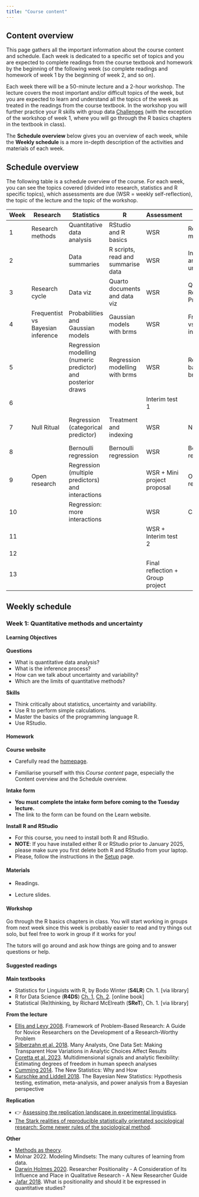 ```yaml
---
title: "Course content"
---
```


## Content overview

This page gathers all the important information about the course content and schedule. Each week is dedicated to a specific set of topics and you are expected to complete readings from the course textbook and homework by the beginning of the following week (so complete readings and homework of week 1 by the beginning of week 2, and so on).

Each week there will be a 50-minute lecture and a 2-hour workshop. The lecture covers the most important and/or difficult topics of the week, but you are expected to learn and understand all the topics of the week as treated in the readings from the course textbook. In the workshop you will further practice your R skills with group data [Challenges](challenges.qmd) (with the exception of the workshop of week 1, where you will go through the R basics chapters in the textbook in class).

The **Schedule overview** below gives you an overview of each week, while the **Weekly schedule** is a more in-depth description of the activities and materials of each week.

## Schedule overview

The following table is a schedule overview of the course. For each week, you can see the topics covered (divided into research, statistics and R specific topics), which assessments are due (WSR = weekly self-reflection), the topic of the lecture and the topic of the workshop.

| Week | Research | Statistics | R | Assessment | Lecture | Workshop |
|-----------|-----------|-----------|-----------|-----------|-----------|-----------|
| 1 | Research methods | Quantitative data analysis | RStudio and R basics | WSR | Research methods | R basics |
| 2 |  | Data summaries | R scripts, read and summarise data | WSR | Inference and uncertainty | Summarise and group data |
| 3 | Research cycle | Data viz | Quarto documents and data viz | WSR | Questionable Research Practices | Plot basics |
| 4 | Frequentist vs Bayesian inference | Probabilities and Gaussian models | Gaussian models with brms | WSR | Frequentist vs Bayesian inference | Gaussian models with brms |
| 5 |  | Regression modelling (numeric predictor) and posterior draws | Regression modelling with brms | WSR | Regression basics with brms | Regression basics and posteriors draws |
| 6 |  |  |  | Interim test 1 |  |  |
| 7 | Null Ritual | Regression (categorical predictor) | Treatment and indexing | WSR | Null Ritual | Categorical predictors in regression |
| 8 |  | Bernoulli regression | Bernoulli regression | WSR | Bernoulli regression | Bernoulli regression |
| 9 | Open research | Regression (multiple predictors) and interactions |  | WSR + Mini project proposal | Open research | Multiple predictors and interactions |
| 10 |  | Regression: more interactions |  | WSR | Case study | Group project |
| 11 |  |  |  | WSR + Interim test 2 |  | Group project |
| 12 |  |  |  |  |  |  |
| 13 |  |  |  | Final reflection + Group project |  |  |

## Weekly schedule

### Week 1: Quantitative methods and uncertainty

::: {.callout-important collapse="false"}
#### Learning Objectives

**Questions**

-   What is quantitative data analysis?
-   What is the inference process?
-   How can we talk about uncertainty and variability?
-   Which are the limits of quantitative methods?

**Skills**

-   Think critically about statistics, uncertainty and variability.
-   Use R to perform simple calculations.
-   Master the basics of the programming language R.
-   Use RStudio.
:::

::: {.callout-note collapse="false"}
#### Homework

**Course website**

-   Carefully read the [homepage](index.qmd).

-   Familiarise yourself with this *Course content* page, especially the Content overview and the Schedule overview.

**Intake form**

-   **You must complete the intake form before coming to the Tuesday lecture.**
-   The link to the form can be found on the Learn website.

**Install R and RStudio**

-   For this course, you need to install both R and RStudio.
-   **NOTE**: If you have installed either R or RStudio prior to January 2025, please make sure you first delete both R and RStudio from your laptop.
-   Please, follow the instructions in the [Setup](setup.qmd) page.
:::

::: callout-tip
#### Materials

-   Readings.

-   Lecture slides.
:::

::: {.callout-tip collapse="false"}
#### Workshop

Go through the R basics chapters in class. You will start working in groups from next week since this week is probably easier to read and try things out solo, but feel free to work in group if it works for you!

The tutors will go around and ask how things are going and to answer questions or help.
:::

::: {.callout-tip collapse="false"}
#### Suggested readings

**Main textbooks**

-   Statistics for Linguists with R, by Bodo Winter (**S4LR**) Ch. 1. \[via library\]
-   R for Data Science (**R4DS**) [Ch. 1](https://r4ds.hadley.nz/intro.html), [Ch. 2](https://r4ds.hadley.nz/data-visualize). \[online book\]
-   Statistical (Re)thinking, by Richard McElreath (**SReT**), Ch. 1. \[via library\]

**From the lecture**

-   [Ellis and Levy 2008](https://www.informingscience.org/Publications/438?Source=%2FJournals%2FInformingSciJ%2FArticles%3FVolume%3D11-2008). Framework of Problem-Based Research: A Guide for Novice Researchers on the Development of a Research-Worthy Problem
-   [Silberzahn et al. 2018](https://doi.org/10.1177/2515245917747646). Many Analysts, One Data Set: Making Transparent How Variations in Analytic Choices Affect Results
-   [Coretta et al. 2023](https://doi.org/10.31234/osf.io/q8t2k). Multidimensional signals and analytic flexibility: Estimating degrees of freedom in human speech analyses
-   [Cumming 2014](https://doi.org/10.1177%2F0956797613504966). The New Statistics: Why and How
-   [Kurschke and Liddell 2018](https://doi.org/10.3758/s13423-016-1221-4). The Bayesian New Statistics: Hypothesis testing, estimation, meta-analysis, and power analysis from a Bayesian perspective

**Replication**

-   👉 [Assessing the replication landscape in experimental linguistics](https://doi.org/10.31234/osf.io/fzngs).
-   [The Stark realities of reproducible statistically orientated sociological research: Some newer rules of the sociological method](https://doi.org/10.1177/20597991221111681).

**Other**

-   [Methods as theory](https://stefanocoretta.github.io/post/methods-as-theory/).
-   Molnar 2022. Modeling Mindsets: The many cultures of learning from data.
-   [Darwin Holmes 2020](https://doi.org/10.34293/education.v8i4.3232). Researcher Positionality - A Consideration of Its Influence and Place in Qualitative Research - A New Researcher Guide
-   [Jafar 2018](https://doi.org/10.1136/emermed-2017-207158). What is positionality and should it be expressed in quantitative studies?
:::
